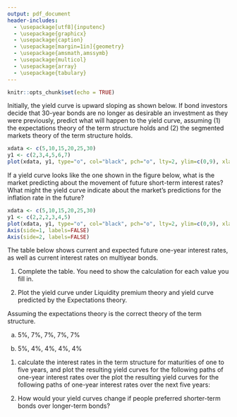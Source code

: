```yaml
---
output: pdf_document
header-includes: 
  - \usepackage[utf8]{inputenc}
  - \usepackage{graphicx}
  - \usepackage{caption}
  - \usepackage[margin=1in]{geometry}
  - \usepackage{amsmath,amssymb}
  - \usepackage{multicol}
  - \usepackage{array}
  - \usepackage{tabulary}
---
```


```r
knitr::opts_chunk$set(echo = TRUE)
```

\newcommand{\class}{EC 370}
\newcommand{\term}{Xiang LI (GE)}
\newcommand{\examnum}{Chapter 6 - Practice - Part 2}

\noindent
\begin{tabular*}{\textwidth}{l @{\extracolsep{\fill}} r @{\extracolsep{6pt}} l}
\textbf{\class} & \textbf{Name: } & \makebox[2in]{\hrulefill}\\
\textbf{\term} &&\\
\textbf{\examnum} & \textbf{UO ID: } & \makebox[2in]{\hrulefill}\\
\end{tabular*}
\rule[2ex]{\textwidth}{2pt}


\textbf{QUESTION 1}

Initially, the yield curve is upward sloping as shown below. If bond investors decide that 30-year bonds are no longer as desirable an investment as they were previously,  predict what will happen to the yield curve, assuming (1) the expectations theory of the term structure holds and (2) the segmented markets theory of the term structure holds.

```r
xdata <- c(5,10,15,20,25,30)
y1 <- c(2,3,4,5,6,7)
plot(xdata, y1, type="o", col="black", pch="o", lty=2, ylim=c(0,9), xlab="years to maturity", ylab="interest rate (%)", yaxt='n')
```



\vspace{.5in}
\textbf{QUESTION 2}

If a yield curve looks like the one shown in the figure below, what is the market predicting about the movement of future short-term interest rates? What might the yield curve indicate about the market's predictions for the inflation rate in the future?

```r
xdata <- c(5,10,15,20,25,30)
y1 <- c(2,2,2,3,4,5)
plot(xdata, y1, type="o", col="black", pch="o", lty=2, ylim=c(0,9), xlab="years to maturity", ylab="interest rate (%)", yaxt='n',axes=FALSE)
Axis(side=1, labels=FALSE)
Axis(side=2, labels=FALSE)
```

\newpage

\vspace{.5in}
\textbf{QUESTION 3}

The table below shows current and expected future one-year interest rates, as well as current interest rates on multiyear bonds.

(1) Complete the table. You need to show the calculation for each value you fill in.

\begin{center}
\begin{tabular}{||c | p{1cm} | p{7cm}  | p{2cm}  | p{4cm}||}
\hline
 Year 	& One-Year Bond Rate & Multiyear Bond Rate predicted by \textbf{ExpectationTheory} & Multiyear Bond Rate predicted by \textbf{Liquidity Premium Theory} & liquidity premium\\ [1.0 ex]
\hline\hline
 1		&  2\% 		& 		& 2\%						& \\
\hline
2 		&    3\%  		&    		& 	3\% 			&  \\
\hline
3 		&  4\% 		&  		& 	5\%		& \\
\hline
4 		&   6\% 		& 		& 	6\%  &  \\
\hline
5		&   7\% 		&  		&7\%   &   \\
 \hline
\end{tabular}
\end{center}


(2) Plot the yield curve under Liquidity premium theory and yield curve predicted by the Expectations theory.



\newpage



\vspace{.5in}
\textbf{QUESTION 4}


Assuming the expectations theory is the correct theory of the term structure.

a. 5\%, 7\%, 7\%, 7\%, 7\%

b. 5\%, 4\%, 4\%, 4\%, 4\%

(1) calculate the interest rates in the term structure for maturities of one to five years, and plot the resulting yield curves for the following paths of one-year interest rates over the plot the resulting yield curves for the following paths of one-year interest rates over the next five years:

(2) How would your yield curves change if people preferred shorter-term bonds over longer-term bonds?


